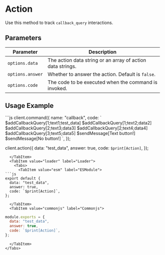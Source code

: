 # Action

Use this method to track `callback_query` interactions.

## Parameters

| Parameter        | Description                                                |
| ---------------- | ---------------------------------------------------------- |
| `options.data`   | The action data string or an array of action data strings. |
| `options.answer` | Whether to answer the action. Default is `false`.          |
| `options.code`   | The code to be executed when the command is invoked.       |

## Usage Example


<Tabs>
  <TabItem value="javascript" label="JavaScript">
```js
client.command({
  name: "callback",
  code: `
  $addCallbackQuery[1;text1;test_data]
  $addCallbackQuery[1;text2;data2]
  $addCallbackQuery[2;text3;data3]
  $addCallbackQuery[2;text4;data4]
  $addCallbackQuery[3;text5;data5]
  $sendMessage[Text button!]
  $sendMessage[No button!]
  `,
});

client.action({
  data: "test_data",
  answer: true,
  code: `$print[Action]`,
});
```
  </TabItem>
  <TabItem value="loader" label="Loader">
    <Tabs>
      <TabItem value="esm" label="ESModule">
```js
export default {
  data: "test_data",
  answer: true,
  code: `$print[Action]`,
};
```
      </TabItem>
      <TabItem value="commonjs" label="Commonjs">
```js
module.exports = {
  data: "test_data",
  answer: true,
  code: `$print[Action]`,
};
```
      </TabItem>
    </Tabs>
  </TabItem>
</Tabs>
